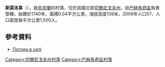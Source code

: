 {{coord|50|58|40|N|32|42|26|E|scale:100000|display=title}}

'''斯莫洛韋'''（{{lang-uk|Смолове}}），是[[烏克蘭|烏克蘭]]的村落，位於該國北部[[切爾尼戈夫州|切爾尼戈夫州]]，由[[巴赫馬奇區|巴赫馬奇區]]負責管轄，始建於1740年，面積0.04平方公里，海拔高度139米，2006年人口57，人口密度每平方公里1,500人。

==參考資料==
*[http://weather.in.ua/ua/chernigovskaja/24253 Погода в селі ] {{Wayback|url=http://weather.in.ua/ua/chernigovskaja/24253 |date=20160305115718 }}

[[Category:切爾尼戈夫州村落|Category:切爾尼戈夫州村落]]
[[Category:巴赫馬奇區村落|Category:巴赫馬奇區村落]]


{{Chernihiv-geo-stub}}